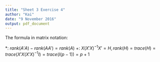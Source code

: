 ```yaml
---
title: "Sheet 3 Exercise 4"
author: "Kai"
date: "9 November 2016"
output: pdf_document
---
```

The formula in matrix notation:
\begin{equation}
 \begin{pmatrix}
  y_{1} \\
  y_{2} \\
  \vdots \\
  y_{30}
 \end{pmatrix}
 =
 \begin{pmatrix}
  1 & x_{1,1} & \cdots & x_{1,5} \\
  1 & a_{2,1} & \cdots & x_{2,5} \\
  \vdots  & \vdots  & \ddots & \vdots  \\
  1 & a_{30,1} & \cdots & x_{30,5} 
 \end{pmatrix}
 \begin{pmatrix}
  \beta_{0} \\
  \vdots \\
  \beta_{5}
 \end{pmatrix}
 +
 \begin{pmatrix}
  \varepsilon_{1} \\
  \varepsilon_{2} \\
  \vdots \\
  \varepsilon_{30}
 \end{pmatrix}
 \end{equation}

\begin{table}[]
\centering
\caption{}
\label{my-label}
\begin{tabular}{clcclcc}
\multicolumn{1}{l}{} &                      & \multicolumn{2}{l}{with intercept}                                                                                                                           &                      & \multicolumn{2}{l}{without intercept}                                                                                          \\
\multicolumn{1}{l}{} &                      & \multicolumn{1}{l|}{Dimension}                                                       & \multicolumn{1}{l}{Rank}                                              &                      & \multicolumn{1}{l|}{Dimension}                                                 & \multicolumn{1}{l}{Rank}                      \\ \cline{1-1} \cline{3-4} \cline{6-7} 
Y                    &                      & \multicolumn{1}{c|}{\begin{tabular}[c]{@{}c@{}}30 x 1\\ (n x 1)\end{tabular}}        & \begin{tabular}[c]{@{}c@{}}1\\ 1\end{tabular}                         &                      & \multicolumn{1}{l|}{\begin{tabular}[c]{@{}l@{}}30 x 1\\ (n x 1)\end{tabular}}  & \begin{tabular}[c]{@{}c@{}}1\\ 1\end{tabular} \\ \cline{1-1} \cline{3-4} \cline{6-7} 
X                    &                      & \multicolumn{1}{c|}{\begin{tabular}[c]{@{}c@{}}30 x 6\\ (n x (p+1))\end{tabular}}    & \begin{tabular}[c]{@{}c@{}}6\\ p+1\end{tabular}                       &                      & \multicolumn{1}{c|}{\begin{tabular}[c]{@{}c@{}}30 x 5\\ n x p\end{tabular}}    & \begin{tabular}[c]{@{}c@{}}5\\ p\end{tabular} \\ \cline{1-1} \cline{3-4} \cline{6-7} 
$\beta$              & \multicolumn{1}{c}{} & \multicolumn{1}{c|}{\begin{tabular}[c]{@{}c@{}}6 x 1\\ ((p+1) x 1)\end{tabular}}     & \begin{tabular}[c]{@{}c@{}}1\\ 1\end{tabular}                         & \multicolumn{1}{c}{} & \multicolumn{1}{c|}{\begin{tabular}[c]{@{}c@{}}5 x 1\\ p x 1\end{tabular}}     & \begin{tabular}[c]{@{}c@{}}1\\ 1\end{tabular} \\ \cline{1-1} \cline{3-4} \cline{6-7} 
$\varepsilon$        & \multicolumn{1}{c}{} & \multicolumn{1}{c|}{\begin{tabular}[c]{@{}c@{}}30 x 1\\ (n x 1)\end{tabular}}        & \begin{tabular}[c]{@{}c@{}}1\\ 1\end{tabular}                         & \multicolumn{1}{c}{} & \multicolumn{1}{c|}{\begin{tabular}[c]{@{}c@{}}30 x 1\\ (n x 1)\end{tabular}}  & \begin{tabular}[c]{@{}c@{}}1\\ 1\end{tabular} \\ \cline{1-1} \cline{3-4} \cline{6-7} 
$(X'X)$              & \multicolumn{1}{c}{} & \multicolumn{1}{c|}{\begin{tabular}[c]{@{}c@{}}6 x 6\\ ((p+1) x (p+1))\end{tabular}} & \begin{tabular}[c]{@{}c@{}}6\\ p+1\textasciicircum \{*\}\end{tabular} & \multicolumn{1}{c}{} & \multicolumn{1}{c|}{\begin{tabular}[c]{@{}c@{}}5 x 5\\ (p x p)\end{tabular}}   & \begin{tabular}[c]{@{}c@{}}5\\ p\end{tabular} \\ \cline{1-1} \cline{3-4} \cline{6-7} 
$X(X'X)^{-1}X'$      & \multicolumn{1}{c}{} & \multicolumn{1}{c|}{\begin{tabular}[c]{@{}c@{}}30 x 30\\ (n x n)\end{tabular}}       & \begin{tabular}[c]{@{}c@{}}5\\ p+1\textasciicircum \{+\}\end{tabular} & \multicolumn{1}{c}{} & \multicolumn{1}{c|}{\begin{tabular}[c]{@{}c@{}}30 x 30\\ (n x n)\end{tabular}} & \begin{tabular}[c]{@{}c@{}}6\\ p\end{tabular}
\end{tabular}
\end{table}

*: $rank(A'A)-rank(AA')=rank(A)$ \newline
+: $X(X'X)^{-1}X'=H, rank(H)=trace(H)=trace(X'X(X'X)^{-1}I)=trace(I (p-1))=p+1$